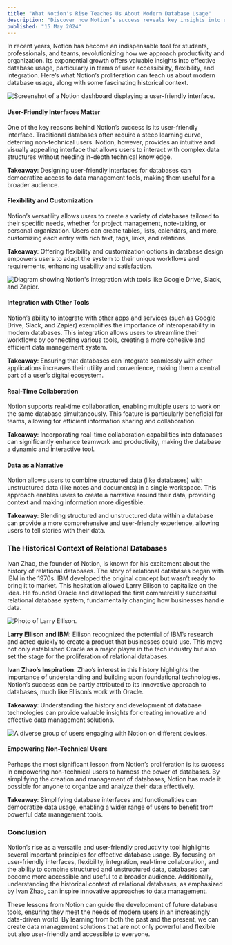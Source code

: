 ```yaml
---
title: "What Notion's Rise Teaches Us About Modern Database Usage"
description: "Discover how Notion’s success reveals key insights into user-friendly database design, flexibility, and integration, inspired by the historical development of relational databases. Learn how these lessons can empower both technical and non-technical users."
published: "15 May 2024"
---
```


In recent years, Notion has become an indispensable tool for students, professionals, and teams, revolutionizing how we approach productivity and organization. Its exponential growth offers valuable insights into effective database usage, particularly in terms of user accessibility, flexibility, and integration. Here’s what Notion’s proliferation can teach us about modern database usage, along with some fascinating historical context.

![Screenshot of a Notion dashboard displaying a user-friendly interface.](https://framerusercontent.com/images/iw6MuKy5QbHAIiZFgWpI3QYc.png?scale-down-to=2048)

#### User-Friendly Interfaces Matter

One of the key reasons behind Notion’s success is its user-friendly interface. Traditional databases often require a steep learning curve, deterring non-technical users. Notion, however, provides an intuitive and visually appealing interface that allows users to interact with complex data structures without needing in-depth technical knowledge.

**Takeaway**: Designing user-friendly interfaces for databases can democratize access to data management tools, making them useful for a broader audience.

#### Flexibility and Customization

Notion’s versatility allows users to create a variety of databases tailored to their specific needs, whether for project management, note-taking, or personal organization. Users can create tables, lists, calendars, and more, customizing each entry with rich text, tags, links, and relations.

**Takeaway**: Offering flexibility and customization options in database design empowers users to adapt the system to their unique workflows and requirements, enhancing usability and satisfaction.

![Diagram showing Notion's integration with tools like Google Drive, Slack, and Zapier.](https://www.notion.so/front-static/meta/integrations.png)

#### Integration with Other Tools

Notion’s ability to integrate with other apps and services (such as Google Drive, Slack, and Zapier) exemplifies the importance of interoperability in modern databases. This integration allows users to streamline their workflows by connecting various tools, creating a more cohesive and efficient data management system.

**Takeaway**: Ensuring that databases can integrate seamlessly with other applications increases their utility and convenience, making them a central part of a user’s digital ecosystem.

#### Real-Time Collaboration

Notion supports real-time collaboration, enabling multiple users to work on the same database simultaneously. This feature is particularly beneficial for teams, allowing for efficient information sharing and collaboration.

**Takeaway**: Incorporating real-time collaboration capabilities into databases can significantly enhance teamwork and productivity, making the database a dynamic and interactive tool.

#### Data as a Narrative

Notion allows users to combine structured data (like databases) with unstructured data (like notes and documents) in a single workspace. This approach enables users to create a narrative around their data, providing context and making information more digestible.

**Takeaway**: Blending structured and unstructured data within a database can provide a more comprehensive and user-friendly experience, allowing users to tell stories with their data.

### The Historical Context of Relational Databases

Ivan Zhao, the founder of Notion, is known for his excitement about the history of relational databases. The story of relational databases began with IBM in the 1970s. IBM developed the original concept but wasn’t ready to bring it to market. This hesitation allowed Larry Ellison to capitalize on the idea. He founded Oracle and developed the first commercially successful relational database system, fundamentally changing how businesses handle data.

![Photo of Larry Ellison.](https://media.vanityfair.com/photos/54cc043844a199085e89d18f/master/w_2240,c_limit/image.jpg)

**Larry Ellison and IBM**: Ellison recognized the potential of IBM’s research and acted quickly to create a product that businesses could use. This move not only established Oracle as a major player in the tech industry but also set the stage for the proliferation of relational databases.

**Ivan Zhao’s Inspiration**: Zhao’s interest in this history highlights the importance of understanding and building upon foundational technologies. Notion’s success can be partly attributed to its innovative approach to databases, much like Ellison’s work with Oracle.

**Takeaway**: Understanding the history and development of database technologies can provide valuable insights for creating innovative and effective data management solutions.

![A diverse group of users engaging with Notion on different devices.](https://substackcdn.com/image/fetch/w_1456,c_limit,f_webp,q_auto:good,fl_progressive:steep/https%3A%2F%2Fsubstack-post-media.s3.amazonaws.com%2Fpublic%2Fimages%2Feaedf41d-cdfd-4b66-a593-469077a9584a_2000x1000.jpeg)

#### Empowering Non-Technical Users

Perhaps the most significant lesson from Notion’s proliferation is its success in empowering non-technical users to harness the power of databases. By simplifying the creation and management of databases, Notion has made it possible for anyone to organize and analyze their data effectively.

**Takeaway**: Simplifying database interfaces and functionalities can democratize data usage, enabling a wider range of users to benefit from powerful data management tools.

### Conclusion

Notion’s rise as a versatile and user-friendly productivity tool highlights several important principles for effective database usage. By focusing on user-friendly interfaces, flexibility, integration, real-time collaboration, and the ability to combine structured and unstructured data, databases can become more accessible and useful to a broader audience. Additionally, understanding the historical context of relational databases, as emphasized by Ivan Zhao, can inspire innovative approaches to data management.

These lessons from Notion can guide the development of future database tools, ensuring they meet the needs of modern users in an increasingly data-driven world. By learning from both the past and the present, we can create data management solutions that are not only powerful and flexible but also user-friendly and accessible to everyone.
